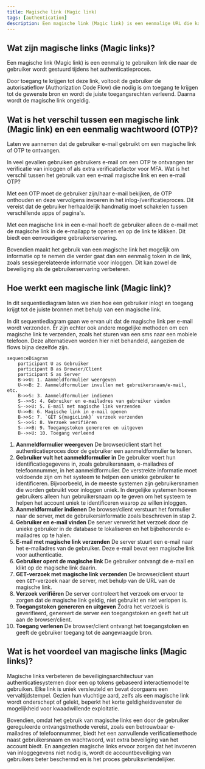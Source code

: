 ```yaml
---
title: Magische link (Magic link)
tags: [authentication]
description: Een magische link (Magic link) is een eenmalige URL die kan worden gebruikt om het authenticatieproces te voltooien.
---
```


## Wat zijn magische links (Magic links)?

Een magische link (Magic link) is een eenmalig te gebruiken link die naar de gebruiker wordt gestuurd tijdens het authenticatieproces.

Door toegang te krijgen tot deze link, voltooit de gebruiker de autorisatieflow (Authorization Code Flow) die nodig is om toegang te krijgen tot de gewenste bron en wordt de juiste toegangsrechten verleend. Daarna wordt de magische link ongeldig.

## Wat is het verschil tussen een magische link (Magic link) en een eenmalig wachtwoord (OTP)?

Laten we aannemen dat de gebruiker e-mail gebruikt om een magische link of OTP te ontvangen.

In veel gevallen gebruiken gebruikers e-mail om een OTP te ontvangen ter verificatie van inloggen of als extra verificatiefactor voor MFA. Wat is het verschil tussen het gebruik van een e-mail magische link en een e-mail OTP?

Met een OTP moet de gebruiker zijn/haar e-mail bekijken, de OTP onthouden en deze vervolgens invoeren in het inlog-/verificatieproces. Dit vereist dat de gebruiker herhaaldelijk handmatig moet schakelen tussen verschillende apps of pagina's.

Met een magische link in een e-mail hoeft de gebruiker alleen de e-mail met de magische link in de e-mailapp te openen en op de link te klikken. Dit biedt een eenvoudigere gebruikerservaring.

Bovendien maakt het gebruik van een magische link het mogelijk om informatie op te nemen die verder gaat dan een eenmalig token in de link, zoals sessiegerelateerde informatie voor inloggen. Dit kan zowel de beveiliging als de gebruikerservaring verbeteren.

## Hoe werkt een magische link (Magic link)?

In dit sequentiediagram laten we zien hoe een gebruiker inlogt en toegang krijgt tot de juiste bronnen met behulp van een magische link.

In dit sequentiediagram gaan we ervan uit dat de magische link per e-mail wordt verzonden. Er zijn echter ook andere mogelijke methoden om een magische link te verzenden, zoals het sturen van een sms naar een mobiele telefoon. Deze alternatieven worden hier niet behandeld, aangezien de flows bijna dezelfde zijn.

```mermaid
sequenceDiagram
    participant U as Gebruiker
    participant B as Browser/Client
    participant S as Server
    B->>U: 1. Aanmeldformulier weergeven
    U->>B: 2. Aanmeldformulier invullen met gebruikersnaam/e-mail, etc.
    B->>S: 3. Aanmeldformulier indienen
    S-->>S: 4. Gebruiker en e-mailadres van gebruiker vinden
    S-->>U: 5. E-mail met magische link verzenden
    U->>B: 6. Magische link in e-mail openen
    B->>S: 7. `GET ${magicLink}` verzoek verzenden
    S-->>S: 8. Verzoek verifiëren
    S-->>B: 9. Toegangstoken genereren en uitgeven
    B-->>U: 10. Toegang verleend
```

1. **Aanmeldformulier weergeven**
De browser/client start het authenticatieproces door de gebruiker een aanmeldformulier te tonen.
2. **Gebruiker vult het aanmeldformulier in**
De gebruiker voert hun identificatiegegevens in, zoals gebruikersnaam, e-mailadres of telefoonnummer, in het aanmeldformulier.
De verstrekte informatie moet voldoende zijn om het systeem te helpen een unieke gebruiker te identificeren. Bijvoorbeeld, in de meeste systemen zijn gebruikersnamen die worden gebruikt voor inloggen uniek. In dergelijke systemen hoeven gebruikers alleen hun gebruikersnaam op te geven om het systeem te helpen het account uniek te identificeren waarop ze willen inloggen.
3. **Aanmeldformulier indienen**
De browser/client verstuurt het formulier naar de server, met de gebruikersinformatie zoals beschreven in stap 2.
4. **Gebruiker en e-mail vinden**
De server verwerkt het verzoek door de unieke gebruiker in de database te lokaliseren en het bijbehorende e-mailadres op te halen.
5. **E-mail met magische link verzenden**
De server stuurt een e-mail naar het e-mailadres van de gebruiker. Deze e-mail bevat een magische link voor authenticatie.
6. **Gebruiker opent de magische link**
De gebruiker ontvangt de e-mail en klikt op de magische link daarin.
7. **GET-verzoek met magische link verzenden**
De browser/client stuurt een `GET`-verzoek naar de server, met behulp van de URL van de magische link.
8. **Verzoek verifiëren**
De server controleert het verzoek om ervoor te zorgen dat de magische link geldig, niet gebruikt en niet verlopen is.
9. **Toegangstoken genereren en uitgeven**
Zodra het verzoek is geverifieerd, genereert de server een toegangstoken en geeft het uit aan de browser/client.
10. **Toegang verlenen**
De browser/client ontvangt het toegangstoken en geeft de gebruiker toegang tot de aangevraagde bron.

## Wat is het voordeel van magische links (Magic links)?

Magische links verbeteren de beveiligingsarchitectuur van authenticatiesystemen door een op tokens gebaseerd interactiemodel te gebruiken. Elke link is uniek versleuteld en bevat doorgaans een vervaltijdstempel. Gezien hun vluchtige aard, zelfs als een magische link wordt onderschept of gelekt, beperkt het korte geldigheidsvenster de mogelijkheid voor kwaadwillende exploitatie.

Bovendien, omdat het gebruik van magische links een door de gebruiker gereguleerde ontvangstmethode vereist, zoals een betrouwbaar e-mailadres of telefoonnummer, biedt het een aanvullende verificatiemethode naast gebruikersnaam en wachtwoord, wat extra beveiliging van het account biedt. En aangezien magische links ervoor zorgen dat het invoeren van inloggegevens niet nodig is, wordt de accountbeveiliging van gebruikers beter beschermd en is het proces gebruiksvriendelijker.
